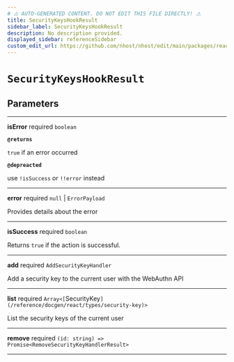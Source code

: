 ```yaml
---
# ⚠️ AUTO-GENERATED CONTENT. DO NOT EDIT THIS FILE DIRECTLY! ⚠️
title: SecurityKeysHookResult
sidebar_label: SecurityKeysHookResult
description: No description provided.
displayed_sidebar: referenceSidebar
custom_edit_url: https://github.com/nhost/nhost/edit/main/packages/react/src/useSecurityKeys.ts#L30
---
```


# `SecurityKeysHookResult`

## Parameters

---

**<span className="parameter-name">isError</span>** <span className="optional-status">required</span> `boolean`

**`@returns`**

`true` if an error occurred

**`@depreacted`**

use `!isSuccess` or `!!error` instead

---

**<span className="parameter-name">error</span>** <span className="optional-status">required</span> `null` | `ErrorPayload`

Provides details about the error

---

**<span className="parameter-name">isSuccess</span>** <span className="optional-status">required</span> `boolean`

Returns `true` if the action is successful.

---

**<span className="parameter-name">add</span>** <span className="optional-status">required</span> `AddSecurityKeyHandler`

Add a security key to the current user with the WebAuthn API

---

**<span className="parameter-name">list</span>** <span className="optional-status">required</span> `Array<[`SecurityKey`](/reference/docgen/react/types/security-key)>`

List the security keys of the current user

---

**<span className="parameter-name">remove</span>** <span className="optional-status">required</span> `(id: string) => Promise<RemoveSecurityKeyHandlerResult>`

---
